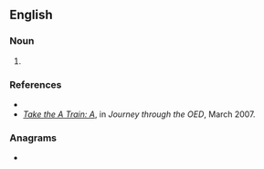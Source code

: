 ==English==

===Noun===
{{en-noun}}

# {{alternative spelling of|abnet|lang=en}}

===References===
* {{R:Webster 1913}}
* ''[http://oedjourney.blogspot.com/2007_02_01_archive.html Take the A Train: A]'', in ''Journey through the OED'', March 2007.

===Anagrams===
* {{anagrams|en|a=aabent|Tanabe|banate}}